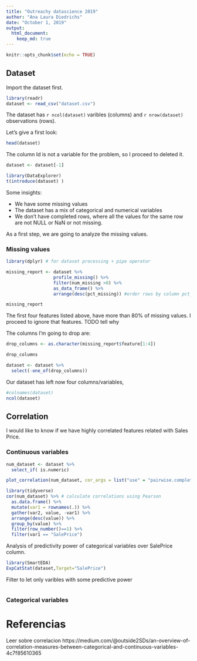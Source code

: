 ```yaml
---
title: "Outreachy datascience 2019"
author: "Ana Laura Diedrichs"
date: "October 1, 2019"
output: 
  html_document:
    keep_md: true
---
```


```r
knitr::opts_chunk$set(echo = TRUE)
```

## Dataset

Import the dataset first.
```r
library(readr)
dataset <- read_csv("dataset.csv")

```

The dataset has `r ncol(dataset)` varibles (columns) and `r nrow(dataset)` observations (rows). 

Let's give a first look:

```r
head(dataset)
```

The column Id is not a variable for the problem, so I proceed to deleted it.

```r
dataset <- dataset[-1]
```

```r
library(DataExplorer)
t(introduce(dataset) )
```

Some insights:

* We have some missing values
* The dataset has a mix of categorical and numerical variables
* We don't have completed rows, where all the values for the same row are not NULL or NaN or not missing.

As a first step, we are going to analyze the missing values.

### Missing values 

```r
library(dplyr) # for dataset processing + pipe operator

missing_report <- dataset %>% 
                  profile_missing() %>% 
                  filter(num_missing >0) %>%
                  as_data_frame() %>%
                  arrange(desc(pct_missing)) #order rows by column pct_missing

missing_report
```

The first four features listed above, have more than 80% of missing values. I proceed to ignore that features. TODO tell why

The columns I'm going to drop are:
```r
drop_columns <- as.character(missing_report$feature[1:4])

drop_columns
```

```r
dataset <- dataset %>% 
  select(-one_of(drop_columns)) 
```

Our dataset has left now four columns/variables, 

```r
#colnames(dataset)
ncol(dataset)
```


## Correlation 

I would like to know if we have highly correlated features related with Sales Price.

### Continuous variables

```r
num_dataset <- dataset %>% 
  select_if( is.numeric)

plot_correlation(num_dataset, cor_args = list("use" = "pairwise.complete.obs"))
```
```r
library(tidyverse)
cor(num_dataset) %>% # calculate correlations using Pearson
  as.data.frame() %>%
  mutate(var1 = rownames(.)) %>%
  gather(var2, value, -var1) %>%
  arrange(desc(value)) %>% 
  group_by(value) %>% 
  filter(row_number()==1) %>%
  filter(var1 == "SalePrice")

```

Analysis of predictivity power of categorical variables over SalePrice column.


```r
library(SmartEDA)
ExpCatStat(dataset,Target="SalePrice")
```

Filter to let only varibles with some predictive power

```r

```

### Categorical variables

# Referencias

Leer sobre correlacion https://medium.com/@outside2SDs/an-overview-of-correlation-measures-between-categorical-and-continuous-variables-4c7f85610365

